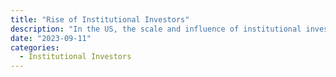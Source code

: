 ```yaml
---
title: "Rise of Institutional Investors"
description: "In the US, the scale and influence of institutional investors are getting larger due to the sharp growth in asset management industry. How large is it? We may take a look by SEC Schedule 13F filings."
date: "2023-09-11"
categories:
  - Institutional Investors
---
```


